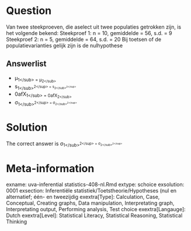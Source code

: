 Question
========

Van twee steekproeven, die aselect uit twee populaties getrokken zijn, is het volgende bekend:
Steekproef 1: n = 10, gemiddelde = 56, s.d. = 9
Steekproef 2: n = 5, gemiddelde = 64, s.d. = 20
Bij toetsen of de populatievarianties gelijk zijn is de nulhypothese 

Answerlist
----------
* &mu;<sub>1<\/sub> = &mu;<sub>2<\/sub>
* s<sub>1<\/sub><sup>2<\/sup> = s<sub>2<\/sub><sup>2<\/sup>
* \u00afX<sub>1<\/sub> = \u00afX<sub>2<\/sub>
* &sigma;<sub>1<\/sub><sup>2<\/sup> = &sigma;<sub>2<\/sub><sup>2<\/sup>

Solution
========

The correct answer is  &sigma;<sub>1<\/sub><sup>2<\/sup> = &sigma;<sub>2<\/sub><sup>2<\/sup> 

Meta-information
================
exname: uva-inferential statistics-408-nl.Rmd 
extype: schoice 
exsolution: 0001 
exsection: Inferentiële statistiek/Toetstheorie/Hypotheses (nul en alternatief; één- en tweezijdig
exextra[Type]: Calculation, Case, Conceptual, Creating graphs, Data manipulation, Interpretating graph, Interpretating output, Performing analysis, Test choice 
exextra[Langauge]: Dutch 
exextra[Level]: Statistical Literacy, Statistical Reasoning, Statistical Thinking 
